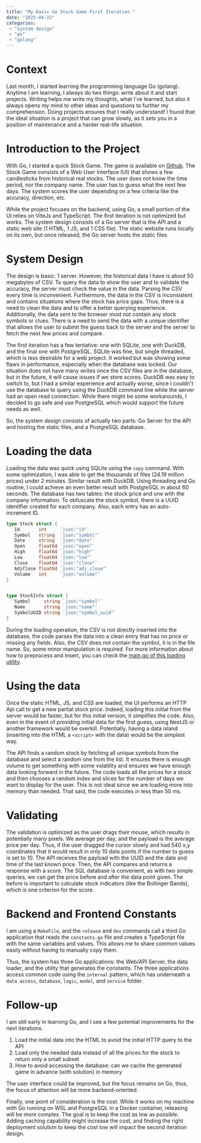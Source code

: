 ```yaml
---
title: "My Basic Go Stock Game First Iteration "
date: "2025-04-22"
categories:
 - "system design"
 - "go"
 - "golang"
---
```


# Context

Last month, I started learning the programming language Go (golang). Anytime I am learning, I always do two things: write about it and start projects. Writing helps me write my thoughts, what I've learned, but also it always opens my mind to other ideas and questions to further my comprehension. Doing projects ensures that I really understand! I found that the ideal situation is a project that can grow slowly, as it sets you in a position of maintenance and a harder real-life situation.

# Introduction to the Project

With Go, I started a quick Stock Game. The game is available on [Github](https://github.com/MrDesjardins/stockgame). The Stock Game consists of a Web User Interface (UI) that shows a few candlesticks from historical real stocks. The user does not know the time period, nor the company name. The user has to guess what the next few days. The system scores the user depending on a few criteria like the accuracy, direction, etc.

While the project focuses on the backend, using Go, a small portion of the UI relies on ViteJs and TypeScript. The first iteration is not optimized but works. The system design consists of a Go server that is the API and a static web site (1 HTML, 1 JS, and 1 CSS file). The static website runs locally on its own, but once released, the Go server hosts the static files.

# System Design

The design is basic: 1 server. However, the historical data I have is about 50 megabytes of CSV. To query the data to show the user and to validate the accuracy, the server must check the value in the data. Parsing the CSV every time is inconvenient. Furthermore, the data in the CSV is inconsistent and contains situations where the stock has price gaps. Thus, there is a need to clean the data and to offer a better querying experience. Additionally, the data sent to the browser must not contain any stock symbols or clues. There is a need to send the data with a unique identifier that allows the user to submit the guess back to the server and the server to fetch the next few prices and compare.

The first iteration has a few tentative: one with SQLite, one with DuckDB, and the final one with PostgreSQL. SQLite was fine, but single threaded, which is less desirable for a web project. It worked but was showing some flaws in performance, especially when the database was locked. Our situation does not have many writes once the CSV files are in the database, but in the future, it will cause issues if we store scores. DuckDB was easy to switch to, but I had a similar experience and actually worse, since I couldn't use the database to query using the DuckDB command line while the server had an open read connection. While there might be some workarounds, I decided to go safe and use PostgreSQL which would support the future needs as well.

So, the system design consists of actually two parts: Go Server for the API and hosting the static files, and a PostgreSQL database.

# Loading the data
Loading the data was quick using SQLite using the `copy` command. With some optimization, I was able to get the thousands of files (24.19 million prices) under 2 minutes. Similar result with DuckDB. Using threading and Go routine, I could achieve an even better result with PostgreSQL in about 60 seconds. The database has two tables: the stock price and one with the company information. To obfuscate the stock symbol, there is a UUID identifier created for each company. Also, each entry has an auto-increment ID.

```go
type Stock struct {
   Id       int     `json:"id"`
   Symbol   string  `json:"symbol"`
   Date     string  `json:"date"`
   Open     float64 `json:"open"`
   High     float64 `json:"high"`
   Low      float64 `json:"low"`
   Close    float64 `json:"close"`
   AdjClose float64 `json:"adj_close"`
   Volume   int     `json:"volume"`
}


type StockInfo struct {
   Symbol     string `json:"symbol"`
   Name       string `json:"name"`
   SymbolUUID string `json:"symbol_uuid"`
}
```

During the loading operation, the CSV is not directly inserted into the database, the code parses the data into a clean entry that has no price or missing any fields. Also, the CSV does not contain the symbol, it is in the file name. So, some minor manipulation is required. For more information about how to preprocess and insert, you can check the [main.go of this loading utility](https://github.com/MrDesjardins/stockgame/blob/main/cmd/data-loader/main.go).

# Using the data
Once the static HTML, JS, and CSS are loaded, the UI performs an HTTP Api call to get a new partial stock price. Indeed, loading this initial from the server would be faster, but for this initial version, it simplifies the code. Also, even in the event of providing initial data for the first guess, using NextJS or another framework would be overkill. Potentially, having a data island (inserting into the HTML a `<script>` with the data) would be the simplest way.

The API finds a random stock by fetching all unique symbols from the database and select a random one from the list. It ensures there is enough volume to get something with some volatility and ensures we have enough data looking forward in the future. The code loads all the prices for a stock and then chooses a random index and slices for the number of days we want to display for the user. This is not ideal since we are loading more into memory than needed. That said, the code executes in less than 50 ms.

# Validating
The validation is optimized as the user drags their mouse, which results in potentially many pixels. We average per day, and the payload is the average price per day. Thus, if the user dragged the cursor slowly and had 540 x,y coordinates that it would result in only 10 data points if the number to guess is set to 10. The API receives the payload with the UUID and the date and time of the last known price. Then, the API compares and returns a response with a score. The SQL database is convenient, as with two simple queries, we can get the price before and after the data point given. The before is important to calculate stock indicators (like the Bollinger Bands), which is one criterion for the score.


# Backend and Frontend Constants
I am using a `MakeFile`, and the `release` and `dev` commands call a third Go application that reads the `constants.go` file and creates a TypeScript file with the same variables and values. This allows me to share common values easily without having to manually copy them.

Thus, the system has three Go applications: the Web/API Server, the data loader, and the utility that generates the constants. The three applications access common code using the `internal` pattern, which has underneath a `data access`, `database`, `logic`, `model`, and `service` folder.

# Follow-up
I am still early in learning Go, and I see a few potential improvements for the next iterations.

1. Load the initial data into the HTML to avoid the initial HTTP query to the API
2. Load only the needed data instead of all the prices for the stock to return only a small subset
3. How to avoid accessing the database: can we cache the generated game in advance (with solution) in memory

The user interface could be improved, but the focus remains on Go, thus, the focus of attention will be more backend-oriented.

Finally, one point of consideration is the cost. While it works on my machine with Go running on WSL and PostgreSQL in a Docker container, releasing will be more complex. The goal is to keep the cost as low as possible. Adding caching capability might increase the cost, and finding the right deployment solution to keep the cost low will impact the second iteration design.